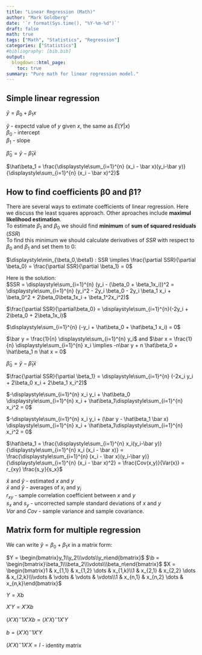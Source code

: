 ```yaml
---
title: "Linear Regression (Math)"
author: "Mark Goldberg"
date: '`r format(Sys.time(), "%Y-%m-%d")`'
draft: false
math: true
tags: ["Math", "Statistics", "Regression"]
categories: ["Statistics"]
#bibliography: [bib.bib]
output:
  blogdown::html_page:
    toc: true
summary: "Pure math for linear regression model."
---
```

## Simple linear regression
$\hat y = \beta_0 + \beta_1 x$

$\hat y$ - expectd value of $y$ given $x$, the same as $E(Y|x)$  
$\beta_0$ - intercept  
$\beta_1$ - slope   

$\hat \beta_0 = \bar y - \hat\beta_1 \bar x$  

$\hat\beta_1 = \frac{\displaystyle\sum_{i=1}^{n} (x_i - \bar x)(y_i-\bar y)}{\displaystyle\sum_{i=1}^{n} (x_i - \bar x)^2}$


## How to find coefficients β0 and β1?
There are several ways to extimate coefficients of linear regression. Here we discuss the least squares approach. Other aproaches include **maximul likelihood estimation**.  
To estimate $\beta_1$ and $\beta_0$ we should find **minimum** of **sum of squared residuals** ($SSR$)   
To find this minimum we should calculate derivatives of $SSR$ with respect to $\beta_0$ and $\beta_1$ and set them to 0:  

$\displaystyle\min_{\beta_0,\beta1} : SSR \implies \frac{\partial SSR}{\partial \beta_0} = \frac{\partial SSR}{\partial \beta_1} = 0$

Here is the solution:  
$SSR = \displaystyle\sum_{i=1}^{n} (y_i - (\beta_0 + \beta_1x_i))^2 = \displaystyle\sum_{i=1}^{n} (y_i^2 - 2y_i \beta_0 - 2y_i \beta_1 x_i + \beta_0^2 + 2\beta_0\beta_1x_i + \beta_1^2x_i^2)$

$\frac{\partial SSR}{\partial\beta_0} = \displaystyle\sum_{i=1}^{n}(-2y_i + 2\beta_0 + 2\beta_1x_i)$

$\displaystyle\sum_{i=1}^{n} (-y_i + \hat\beta_0 + \hat\beta_1 x_i) = 0$

$\bar y = \frac{1}{n} \displaystyle\sum_{i=1}^{n} y_i$ and $\bar x = \frac{1}{n} \displaystyle\sum_{i=1}^{n} x_i \implies -n\bar y + n \hat\beta_0 + \hat\beta_1 n \hat x = 0$

$\hat \beta_0 = \bar y - \hat\beta_1 \bar x$

$\frac{\partial SSR}{\partial \beta_1} = \displaystyle\sum_{i=1}^{n} (-2x_i y_i + 2\beta_0 x_i + 2\beta_1 x_i^2)$

$-\displaystyle\sum_{i=1}^{n} x_i y_i + \hat\beta_0 \displaystyle\sum_{i=1}^{n} x_i + \hat\beta_1\displaystyle\sum_{i=1}^{n} x_i^2 = 0$

$-\displaystyle\sum_{i=1}^{n} x_i y_i + (\bar y - \hat\beta_1 \bar x) \displaystyle\sum_{i=1}^{n} x_i + \hat\beta_1\displaystyle\sum_{i=1}^{n} x_i^2 = 0$

$\hat\beta_1 = \frac{\displaystyle\sum_{i=1}^{n} x_i(y_i-\bar y)}{\displaystyle\sum_{i=1}^{n} x_i (x_i - \bar x)} = \frac{\displaystyle\sum_{i=1}^{n} (x_i - \bar x)(y_i-\bar y)}{\displaystyle\sum_{i=1}^{n} (x_i - \bar x)^2} = \frac{Cov(x,y)}{Var(x)} = r_{xy} \frac{s_y}{s_x}$

$\hat x$ and $\hat y$ - estimated $x$ and $y$  
$\bar x$ and $\bar y$ - averages of $x_i$ and $y_i$  
$r_{xy}$ - sample correlation coefficient between $x$ and $y$  
$s_x$ and $s_y$ - uncorrected sample standard deviations of $x$ and $y$  
$Var$ and $Cov$ - sample variance and sample covariance.  

## Matrix form for multiple regression
We can write $\hat y = \beta_0 + \beta_1 x$ in a matrix form:

$Y = \begin{bmatrix}y_1\\y_2\\\vdots\\y_n\end{bmatrix}$ $\b = \begin{bmatrix}\beta_1\\\beta_2\\\vdots\\\beta_n\end{bmatrix}$
$X = \begin{bmatrix}1 & x_{1,1} & x_{1,2} \dots & x_{1,k}\\1 & x_{2,1} & x_{2,2} \dots & x_{2,k}\\\vdots & \vdots & \vdots & \vdots\\1 & x_{n,1} & x_{n,2} \dots & x_{n,k}\end{bmatrix}$

$Y = Xb$

$X'Y = X'Xb$

$(X'X)^-1X'Xb = (X'X)^-1X'Y$

$b = (X'X)^-1X'Y$

$(X'X)^-1X'X = I$ - identity matrix
